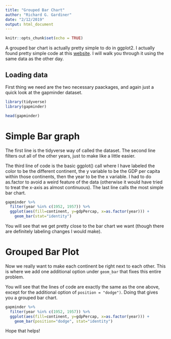 ```yaml
---
title: "Grouped Bar Chart"
author: "Richard G. Gardiner"
date: "2/12/2019"
output: html_document
---
```


```r
knitr::opts_chunk$set(echo = TRUE)
```

A grouped bar chart is actually pretty simple to do in ggplot2. I actually found pretty simple code at this [website](https://www.r-graph-gallery.com/48-grouped-barplot-with-ggplot2/).  I will walk you through it using the same data as the other day.

## Loading data

First thing we need are the two necessary paackages, and again just a quick look at the gapminder dataset.


```r
library(tidyverse)
library(gapminder)

head(gapminder)
```

# Simple Bar graph

The first line is the tidyverse way of called the dataset.  The second line filters out all of the other years, just to make like a little easier.  

The third line of code is the basic ggplot() call where I have labeled the color to be the different continent, the y variable to be the GDP per capita within those continents, then the year to be the x variable.  I had to do as.factor to avoid a weird feature of the data (otherwise it would have tried to treat the x-axis as almost continuous).  The last line calls the most simple bar chart. 

```r
gapminder %>%
  filter(year %in% c(1952, 1957)) %>%
  ggplot(aes(fill=continent, y=gdpPercap, x=as.factor(year))) + 
    geom_bar(stat="identity")
```

You will see that we get pretty close to the bar chart we want (though there are definitely labeling changes I would make).  

# Grouped Bar Plot

Now we really want to make each continent be right next to each other.  This is where we add one additional option under `geom_bar` that fixes this entire problem.

You will see that the lines of code are exactly the same as the one above, except for the additional option of `position = "dodge")`.  Doing that gives you a grouped bar chart.


```r
gapminder %>%
  filter(year %in% c(1952, 1957)) %>%
  ggplot(aes(fill=continent, y=gdpPercap, x=as.factor(year))) + 
    geom_bar(position="dodge", stat="identity")
```

Hope that helps!

